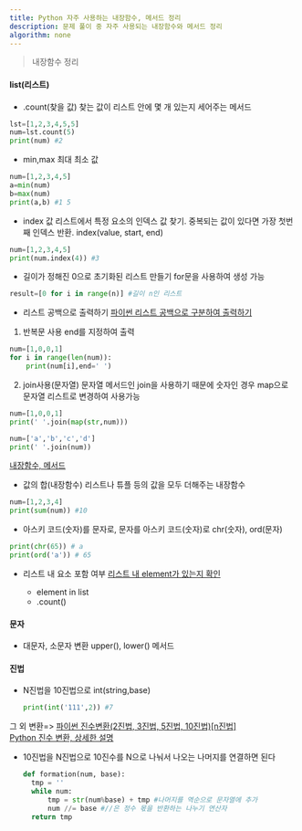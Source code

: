 ```yaml
---
title: Python 자주 사용하는 내장함수, 메서드 정리
description: 문제 풀이 중 자주 사용되는 내장함수와 메서드 정리
algorithm: none
---
```


> 내장함수 정리

#### list(리스트)

- .count(찾을 값)
  찾는 값이 리스트 안에 몇 개 있는지 세어주는 메서드

```py
lst=[1,2,3,4,5,5]
num=lst.count(5)
print(num) #2
```

- min,max
  최대 최소 값

```py
num=[1,2,3,4,5]
a=min(num)
b=max(num)
print(a,b) #1 5
```

- index 값
  리스트에서 특정 요소의 인덱스 값 찾기. 중복되는 값이 있다면 가장 첫번째 인덱스 반환.
  index(value, start, end)

```py
num=[1,2,3,4,5]
print(num.index(4)) #3
```

- 길이가 정해진 0으로 초기화된 리스트 만들기
  for문을 사용하여 생성 가능

```py
result=[0 for i in range(n)] #길이 n인 리스트
```

- 리스트 공백으로 출력하기
  [파이썬 리스트 공백으로 구분하여 출력하기](https://bamdal.tistory.com/entry/%ED%8C%8C%EC%9D%B4%EC%8D%ACpython-%EB%A6%AC%EC%8A%A4%ED%8A%B8-%EA%B3%B5%EB%B0%B1%EC%9C%BC%EB%A1%9C-%EA%B5%AC%EB%B6%84%ED%95%98%EC%97%AC-%EC%B6%9C%EB%A0%A5%ED%95%98%EA%B8%B0)

1. 반복문 사용
   end를 지정하여 출력

```py
num=[1,0,0,1]
for i in range(len(num)):
    print(num[i],end=' ')
```

2. join사용(문자열)
   문자열 메서드인 join을 사용하기 때문에 숫자인 경우 map으로 문자열 리스트로 변경하여 사용가능

```py
num=[1,0,0,1]
print(' '.join(map(str,num)))

num=['a','b','c','d']
print(' '.join(num))
```

[내장함수, 메서드](https://www.codeit.kr/community/questions/UXVlc3Rpb246NjA5MjVkNzc3Y2QzZjMxODVjNmEwMjBj)

- 값의 합(내장함수)
  리스트나 튜플 등의 값을 모두 더해주는 내장함수

```py
num=[1,2,3,4]
print(sum(num)) #10
```

- 아스키 코드(숫자)를 문자로, 문자를 아스키 코드(숫자)로
  chr(숫자), ord(문자)

```py
print(chr(65)) # a
print(ord('a')) # 65
```

- 리스트 내 요소 포함 여부
  [리스트 내 element가 있는지 확인](https://m31phy.tistory.com/176)

  - element in list
  - .count()

#### 문자

- 대문자, 소문자 변환
  upper(), lower() 메서드

#### 진법

- N진법을 10진법으로
  int(string,base)

  ```py
  print(int('111',2)) #7
  ```

그 외 변환=>
[파이썬 진수변환(2진법, 3진법, 5진법, 10진법)[n진법]](https://velog.io/@code_angler/%ED%8C%8C%EC%9D%B4%EC%8D%AC-%EC%A7%84%EC%88%98%EB%B3%80%ED%99%982%EC%A7%84%EB%B2%95-3%EC%A7%84%EB%B2%95-5%EC%A7%84%EB%B2%95-10%EC%A7%84%EB%B2%95n%EC%A7%84%EB%B2%95)<br/>
[Python 진수 변환, 상세한 설명](https://joyjangs.tistory.com/35)

- 10진법을 N진법으로
  10진수를 N으로 나눠서 나오는 나머지를 연결하면 된다
  ```py
  def formation(num, base):
    tmp = ''
    while num:
        tmp = str(num%base) + tmp #나머지를 역순으로 문자열에 추가
        num //= base #//은 정수 몫을 반환하는 나누기 연산자
    return tmp
  ```
